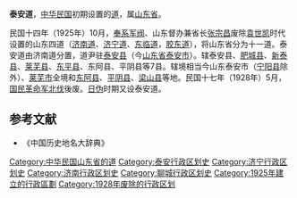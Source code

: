 '''泰安道'''，[[中华民国|中华民国]]初期设置的[[道_(行政区划)|道]]，属[[山东省_(中华民国)|山东省]]。

民国十四年（1925年）10月，[[奉系军阀|奉系军阀]]、山东督办兼省长[[张宗昌|张宗昌]]废除[[袁世凯|袁世凯]]时代设置的山东四道（[[济南道|济南道]]、[[济宁道|济宁道]]、[[东临道|东临道]]，[[胶东道|胶东道]]），将山东省分为十一道。泰安道由济南道分置，道尹驻[[泰安县_(山东省)|泰安县]]（今[[山东省|山东省]][[泰安市|泰安市]]）。辖泰安县、[[肥城县|肥城县]]、[[新泰县|新泰县]]、[[莱芜县|莱芜县]]、[[东平县|东平县]]、东阿县、平阴县等7县。辖境相当今山东泰安市（[[宁阳县|宁阳县]]除外）、[[莱芜市|莱芜市]]全境和[[东阿县|东阿县]]、[[平阴县|平阴县]]、[[梁山县|梁山县]]等地。民国十七年（1928年）5月，[[国民革命军|国民革命军]][[北伐|北伐]]後废。[[华北政务委员会|日伪]]时期又设泰安道。
==参考文献==
* 《中国历史地名大辞典》

[[Category:中华民国山东省的道|Category:中华民国山东省的道]]
[[Category:泰安行政区划史|Category:泰安行政区划史]]
[[Category:济宁行政区划史|Category:济宁行政区划史]]
[[Category:济南行政区划史|Category:济南行政区划史]]
[[Category:聊城行政区划史|Category:聊城行政区划史]]
[[Category:1925年建立的行政區劃|Category:1925年建立的行政區劃]]
[[Category:1928年废除的行政区划|Category:1928年废除的行政区划]]